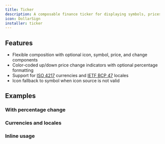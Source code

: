 ```yaml
---
title: Ticker
description: A composable finance ticker for displaying symbols, prices and changes.
icon: DollarSign
installer: ticker
---
```


## Features

- Flexible composition with optional icon, symbol, price, and change components
- Color-coded up/down price change indicators with optional percentage formatting
- Support for [ISO 4217](https://en.wikipedia.org/wiki/ISO_4217) currencies and [IETF BCP 47](https://developer.mozilla.org/en-US/docs/Glossary/BCP_47_language_tag) locales
- Icon fallback to symbol when icon source is not valid

## Examples

### With percentage change

<Preview path="ticker-percent" />

### Currencies and locales

<Preview path="ticker-currency" />

### Inline usage

<Preview path="ticker-inline" />